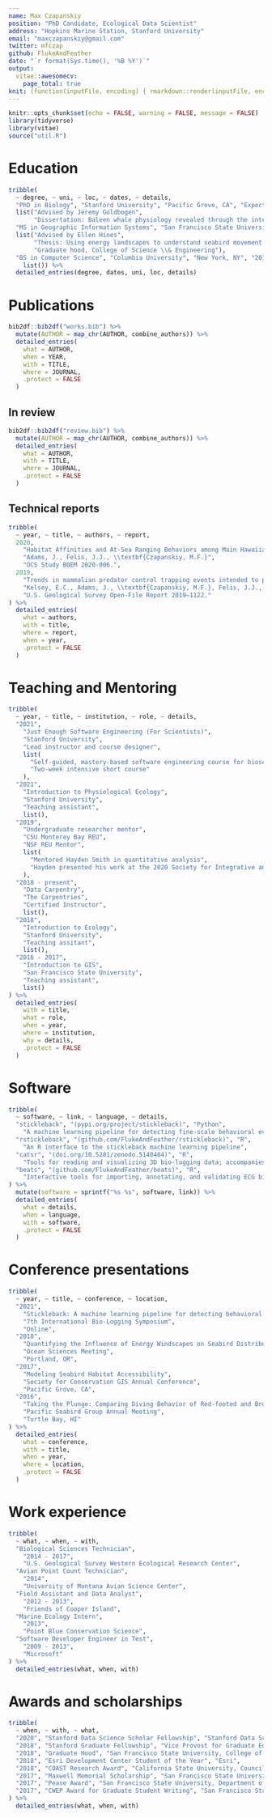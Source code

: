 ```yaml
---
name: Max Czapanskiy
position: "PhD Candidate, Ecological Data Scientist"
address: "Hopkins Marine Station, Stanford University"
email: "maxczapanskiy@gmail.com"
twitter: mfczap
github: FlukeAndFeather
date: "`r format(Sys.time(), '%B %Y')`"
output: 
  vitae::awesomecv:
    page_total: true
knit: (function(inputFile, encoding) { rmarkdown::render(inputFile, encoding = encoding, output_file = file.path(dirname(inputFile), sprintf("Czapanskiy_CV_%s", Sys.Date()))) })
---
```


```r
knitr::opts_chunk$set(echo = FALSE, warning = FALSE, message = FALSE)
library(tidyverse)
library(vitae)
source("util.R")
```

# Education

```r
tribble(
  ~ degree, ~ uni, ~ loc, ~ dates, ~ details,
  "PhD in Biology", "Stanford University", "Pacific Grove, CA", "Expected 2022",
  list("Advised by Jeremy Goldbogen",
       "Dissertation: Baleen whale physiology revealed through the integration of bio-logging and ecoinformatics"),
  "MS in Geographic Information Systems", "San Francisco State University", "San Francisco, CA", "2018",
  list("Advised by Ellen Hines",
       "Thesis: Using energy landscapes to understand seabird movement and spatial ecology",
       "Graduate hood, College of Science \\& Engineering"),
  "BS in Computer Science", "Columbia University", "New York, NY", "2014", 
    list()) %>% 
  detailed_entries(degree, dates, uni, loc, details)
```

# Publications

```r
bib2df::bib2df("works.bib") %>% 
  mutate(AUTHOR = map_chr(AUTHOR, combine_authors)) %>% 
  detailed_entries(
    what = AUTHOR,
    when = YEAR, 
    with = TITLE, 
    where = JOURNAL,
    .protect = FALSE
  )
```

## In review
```r
bib2df::bib2df("review.bib") %>% 
  mutate(AUTHOR = map_chr(AUTHOR, combine_authors)) %>% 
  detailed_entries(
    what = AUTHOR,
    with = TITLE, 
    where = JOURNAL,
    .protect = FALSE
  )
```

## Technical reports

```r
tribble(
  ~ year, ~ title, ~ authors, ~ report,
  2020,
    "Habitat Affinities and At-Sea Ranging Behaviors among Main Hawaiian Island Seabirds: Breeding Seabird Telemetry, 2013–2016.",
    "Adams, J., Felis, J.J., \\textbf{Czapanskiy, M.F.}",
    "OCS Study BOEM 2020-006.",
  2019,
    "Trends in mammalian predator control trapping events intended to protect ground-nesting, endangered birds at Haleakalā National Park, Hawaiʻi: 2000–14.",
    "Kelsey, E.C., Adams, J., \\textbf{Czapanskiy, M.F.}, Felis, J.J., Yee, J.L., Kaholoaa R.L., and Bailey, C.N.",
    "U.S. Geological Survey Open-File Report 2019–1122."
) %>% 
  detailed_entries(
    what = authors,
    with = title,
    where = report,
    when = year,
    .protect = FALSE
  )
```

# Teaching and Mentoring

```r
tribble(
  ~ year, ~ title, ~ institution, ~ role, ~ details,
  "2021", 
    "Just Enough Software Engineering (For Scientists)",
    "Stanford University",
    "Lead instructor and course designer",
    list(
      "Self-guided, mastery-based software engineering course for biosciences graduate students",
      "Two-week intensive short course"
    ),
  "2021",
    "Introduction to Physiological Ecology",
    "Stanford University",
    "Teaching assistant",
    list(),
  "2019",
    "Undergraduate researcher mentor",
    "CSU Monterey Bay REU",
    "NSF REU Mentor",
    list(
      "Mentored Hayden Smith in quantitative analysis",
      "Hayden presented his work at the 2020 Society for Integrative and Comparative Biology Meeting and published it in the \\textit{Journal of Exp. Bio.} (Gough et al., 2021)."
    ),
  "2018 - present",
    "Data Carpentry",
    "The Carpentries",
    "Certified Instructor",
    list(),
  "2018",
    "Introduction to Ecology",
    "Stanford University",
    "Teaching assitant",
    list(),
  "2016 - 2017",
    "Introduction to GIS",
    "San Francisco State University",
    "Teaching assistant",
    list()
) %>% 
  detailed_entries(
    with = title,
    what = role,
    when = year,
    where = institution,
    why = details,
    .protect = FALSE
  )
```

# Software

```r
tribble(
  ~ software, ~ link, ~ language, ~ details,
  "stickleback", "(pypi.org/project/stickleback)", "Python",
    "A machine learning pipeline for detecting fine-scale behavioral events in bio-logging data",
  "rstickleback", "(github.com/FlukeAndFeather/rstickleback)", "R",
    "An R interface to the stickleback machine learning pipeline",
  "catsr", "(doi.org/10.5281/zenodo.5140484)", "R",
    "Tools for reading and visualizing 3D bio-logging data; accompanies Cade et al. (2021)",
  "beats", "(github.com/FlukeAndFeather/beats)", "R",
    "Interactive tools for importing, annotating, and validating ECG bio-logger data"
) %>% 
  mutate(software = sprintf("%s %s", software, link)) %>% 
  detailed_entries(
    what = details,
    when = language,
    with = software,
    .protect = FALSE
  )
```

# Conference presentations

```r
tribble(
  ~ year, ~ title, ~ conference, ~ location,
  "2021",
    "Stickleback: A machine learning pipeline for detecting behavioral events in bio-logging data",
    "7th International Bio-Logging Symposium",
    "Online",
  "2018",
    "Quantifying the Influence of Energy Windscapes on Seabird Distributions",
    "Ocean Sciences Meeting",
    "Portland, OR",
  "2017",
    "Modeling Seabird Habitat Accessibility",
    "Society for Conservation GIS Annual Conference",
    "Pacific Grove, CA",
  "2016",
    "Taking the Plunge: Comparing Diving Behavior of Red-footed and Brown Boobies Breeding on Lehua Islet, Hawaii",
    "Pacific Seabird Group Annual Meeting",
    "Turtle Bay, HI"
) %>% 
  detailed_entries(
    what = conference,
    with = title,
    when = year,
    where = location,
    .protect = FALSE
  )
```

# Work experience

```r
tribble(
  ~ what, ~ when, ~ with,
  "Biological Sciences Technician",
    "2014 - 2017",
    "U.S. Geological Survey Western Ecological Research Center",
  "Avian Point Count Technician",
    "2014",
    "University of Montana Avian Science Center",
  "Field Assistant and Data Analyst",
    "2012 - 2013",
    "Friends of Cooper Island",
  "Marine Ecology Intern",
    "2013",
    "Point Blue Conservation Science",
  "Software Developer Engineer in Test",
    "2009 - 2013",
    "Microsoft"
) %>% 
  detailed_entries(what, when, with)
```

# Awards and scholarships

```r
tribble(
  ~ when, ~ with, ~ what,
  "2020", "Stanford Data Science Scholar Fellowship", "Stanford Data Science Initiative",
  "2018", "Stanford Graduate Fellowship", "Vice Provost for Graduate Education",
  "2018", "Graduate Hood", "San Francisco State University, College of Science and Engineering",
  "2018", "Esri Development Center Student of the Year", "Esri",
  "2018", "COAST Research Award", "California State University, Council on Ocean Affairs",
  "2017", "Maxwell Memorial Scholarship", "San Francisco State University, College of Science and Engineering",
  "2017", "Pease Award", "San Francisco State University, Department of Geography and Environment",
  "2017", "CWEP Award for Graduate Student Writing", "San Francisco State University"
) %>% 
  detailed_entries(what, when, with)
```


